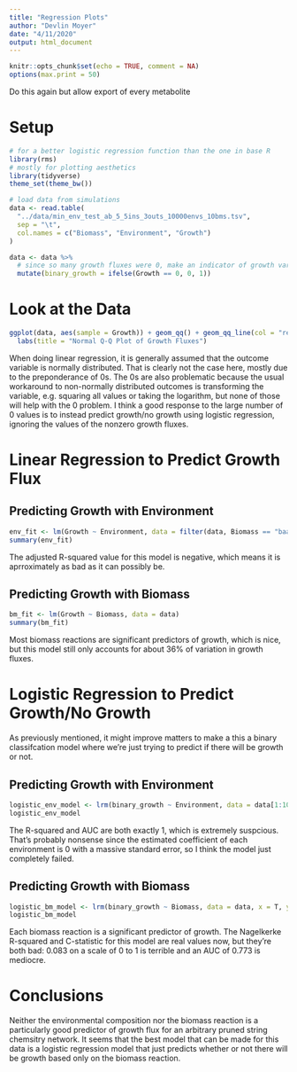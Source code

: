 ```yaml
---
title: "Regression Plots"
author: "Devlin Moyer"
date: "4/11/2020"
output: html_document
---
```


```r
knitr::opts_chunk$set(echo = TRUE, comment = NA)
options(max.print = 50)
```

Do this again but allow export of every metabolite

# Setup

```r
# for a better logistic regression function than the one in base R
library(rms)
# mostly for plotting aesthetics
library(tidyverse)
theme_set(theme_bw())

# load data from simulations
data <- read.table(
  "../data/min_env_test_ab_5_5ins_3outs_10000envs_10bms.tsv",
  sep = "\t",
  col.names = c("Biomass", "Environment", "Growth")
)

data <- data %>%
  # since so many growth fluxes were 0, make an indicator of growth variable to do logistic regression on
  mutate(binary_growth = ifelse(Growth == 0, 0, 1))
```

# Look at the Data

```r
ggplot(data, aes(sample = Growth)) + geom_qq() + geom_qq_line(col = "red") + 
  labs(title = "Normal Q-Q Plot of Growth Fluxes")
```

When doing linear regression, it is generally assumed that the outcome variable is normally distributed. That is clearly not the case here, mostly due to the preponderance of 0s. The 0s are also problematic because the usual workaround to non-normally distributed outcomes is transforming the variable, e.g. squaring all values or taking the logarithm, but none of those will help with the 0 problem. I think a good response to the large number of 0 values is to instead predict growth/no growth using logistic regression, ignoring the values of the nonzero growth fluxes. 

# Linear Regression to Predict Growth Flux

## Predicting Growth with Environment

```r
env_fit <- lm(Growth ~ Environment, data = filter(data, Biomass == "baa+aaabb+aaba->"))
summary(env_fit)
```

The adjusted R-squared value for this model is negative, which means it is aprroximately as bad as it can possibly be.

## Predicting Growth with Biomass

```r
bm_fit <- lm(Growth ~ Biomass, data = data)
summary(bm_fit)
```

Most biomass reactions are significant predictors of growth, which is nice, but this model still only accounts for about 36% of variation in growth fluxes. 

# Logistic Regression to Predict Growth/No Growth

As previously mentioned, it might improve matters to make a this a binary classifcation model where we're just trying to predict if there will be growth or not.

## Predicting Growth with Environment

```r
logistic_env_model <- lrm(binary_growth ~ Environment, data = data[1:10000,], x = T, y = T, maxit = 1000)
logistic_env_model
```

The R-squared and AUC are both exactly 1, which is extremely suspcious. That's probably nonsense since the estimated coefficient of each environment is 0 with a massive standard error, so I think the model just completely failed.

## Predicting Growth with Biomass

```r
logistic_bm_model <- lrm(binary_growth ~ Biomass, data = data, x = T, y = T)
logistic_bm_model
```

Each biomass reaction is a significant predictor of growth. The Nagelkerke R-squared and C-statistic for this model are real values now, but they're both bad: 0.083 on a scale of 0 to 1 is terrible and an AUC of 0.773 is mediocre.

# Conclusions

Neither the environmental composition nor the biomass reaction is a particularly good predictor of growth flux for an arbitrary pruned string chemsitry network. It seems that the best model that can be made for this data is a logistic regression model that just predicts whether or not there will be growth based only on the biomass reaction.
